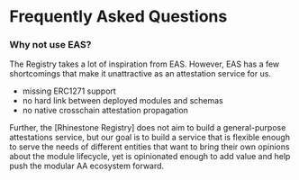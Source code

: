 # Frequently Asked Questions

### Why not use EAS?

The Registry takes a lot of inspiration from EAS.
However, EAS has a few shortcomings that make it unattractive as an attestation service for us.

-   missing ERC1271 support
-   no hard link between deployed modules and schemas
-   no native crosschain attestation propagation

Further, the [Rhinestone Registry] does not aim to build a general-purpose attestations service, but our goal is to build a service that is flexible enough to serve the needs of different entities that want to bring their own opinions about the module lifecycle, yet is opinionated enough to add value and help push the modular AA ecosystem forward.
